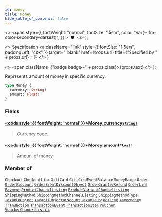 ```yaml
---
id: money
title: Money
hide_table_of_contents: false
---
```


  <>
    <span
      style={{
        fontWeight: "normal",
        fontSize: ".5em",
        color: "var(--ifm-color-secondary-darkest)",
      }}
    >
      &nbsp;●&nbsp;
    </span>
  </>
);

  <>
    Specification
    <a
      className="link"
      style={{ fontSize: "1.5em", paddingLeft: "4px" }}
      target="\_blank"
      href={props.url}
      title={"Specified by " + props.url}
    >
      ⎘
    </a>
  </>
);

  <>
    <span className={"badge badge--" + props.class}>{props.text}</span>
  </>
);

Represents amount of money in specific currency.

```graphql
type Money {
  currency: String!
  amount: Float!
}
```

### Fields

#### [<code style={{ fontWeight: 'normal' }}>Money.<b>currency</b></code>](#)<Bullet />[`String!`](../../../storefront/miscellaneous/scalars/string) <Badge class="secondary" text="non-null"/> <Badge class="secondary" text="scalar"/>

> Currency code.

#### [<code style={{ fontWeight: 'normal' }}>Money.<b>amount</b></code>](#)<Bullet />[`Float!`](../../../storefront/miscellaneous/scalars/float) <Badge class="secondary" text="non-null"/> <Badge class="secondary" text="scalar"/>

> Amount of money.

### Member of

[`Checkout`](../../../storefront/checkout/objects/checkout) <Badge class="secondary" text="object"/><Bullet />[`CheckoutLine`](../../../storefront/checkout/objects/checkout-line) <Badge class="secondary" text="object"/><Bullet />[`GiftCard`](../../../storefront/gift-cards/objects/gift-card) <Badge class="secondary" text="object"/><Bullet />[`GiftCardEventBalance`](../../../storefront/gift-cards/objects/gift-card-event-balance) <Badge class="secondary" text="object"/><Bullet />[`MoneyRange`](../../../storefront/miscellaneous/objects/money-range) <Badge class="secondary" text="object"/><Bullet />[`Order`](../../../storefront/orders/objects/order) <Badge class="secondary" text="object"/><Bullet />[`OrderDiscount`](../../../storefront/discounts/objects/order-discount) <Badge class="secondary" text="object"/><Bullet />[`OrderEventDiscountObject`](../../../storefront/miscellaneous/objects/order-event-discount-object) <Badge class="secondary" text="object"/><Bullet />[`OrderGrantedRefund`](../../../storefront/orders/objects/order-granted-refund) <Badge class="secondary" text="object"/><Bullet />[`OrderLine`](../../../storefront/orders/objects/order-line) <Badge class="secondary" text="object"/><Bullet />[`Payment`](../../../storefront/payments/objects/payment) <Badge class="secondary" text="object"/><Bullet />[`ProductChannelListing`](../../../storefront/products/objects/product-channel-listing) <Badge class="secondary" text="object"/><Bullet />[`ProductVariantChannelListing`](../../../storefront/products/objects/product-variant-channel-listing) <Badge class="secondary" text="object"/><Bullet />[`ShippingMethod`](../../../storefront/shipping/objects/shipping-method) <Badge class="secondary" text="object"/><Bullet />[`ShippingMethodChannelListing`](../../../storefront/shipping/objects/shipping-method-channel-listing) <Badge class="secondary" text="object"/><Bullet />[`ShippingMethodType`](../../../storefront/shipping/objects/shipping-method-type) <Badge class="secondary" text="object"/><Bullet />[`TaxableObject`](../../../storefront/taxes/objects/taxable-object) <Badge class="secondary" text="object"/><Bullet />[`TaxableObjectDiscount`](../../../storefront/taxes/objects/taxable-object-discount) <Badge class="secondary" text="object"/><Bullet />[`TaxableObjectLine`](../../../storefront/taxes/objects/taxable-object-line) <Badge class="secondary" text="object"/><Bullet />[`TaxedMoney`](../../../storefront/miscellaneous/objects/taxed-money) <Badge class="secondary" text="object"/><Bullet />[`Transaction`](../../../storefront/payments/objects/transaction) <Badge class="secondary" text="object"/><Bullet />[`TransactionEvent`](../../../storefront/payments/objects/transaction-event) <Badge class="secondary" text="object"/><Bullet />[`TransactionItem`](../../../storefront/payments/objects/transaction-item) <Badge class="secondary" text="object"/><Bullet />[`Voucher`](../../../storefront/discounts/objects/voucher) <Badge class="secondary" text="object"/><Bullet />[`VoucherChannelListing`](../../../storefront/discounts/objects/voucher-channel-listing) <Badge class="secondary" text="object"/>
